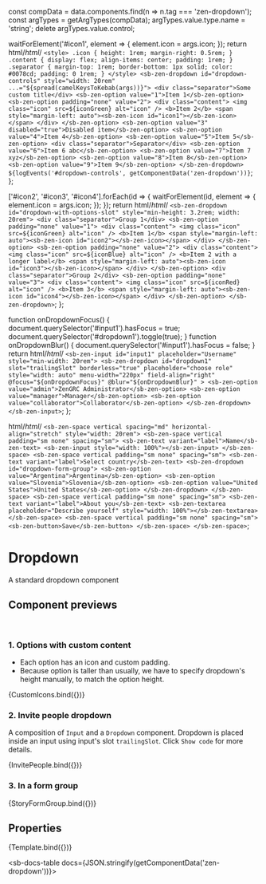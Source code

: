 

const compData = data.components.find(n => n.tag === 'zen-dropdown');
const argTypes = getArgTypes(compData);
argTypes.value.type.name = 'string';
delete argTypes.value.control;

<Meta title="Forms/Dropdown/Dropdown" component="zen-dropdown" argTypes={argTypes} />

  waitForElement('#icon1', element => {
    element.icon = args.icon;
  });
  return html/*html*/ `
    <style>
      .icon {
        height: 1rem;
        margin-right: 0.5rem;
      }
      .content {
        display: flex;
        align-items: center;
        padding: 1rem;
      }
      .separator {
        margin-top: 1rem;
        border-bottom: 1px solid;
        color: #0078cd;
        padding: 0 1rem;
      }
    </style>
    <sb-zen-dropdown id="dropdown-controls" style="width: 20rem" ...="${spread(camelKeysToKebab(args))}">
      <div class="separator">Some custom title</div>
      <sb-zen-option value="1">Item 1</sb-zen-option>
      <sb-zen-option padding="none" value="2">
        <div class="content">
          <img class="icon" src=${iconGreen} alt="icon" />
          <b>Item 2</b>
          <span style="margin-left: auto"><sb-zen-icon id="icon1"></sb-zen-icon></span>
        </div>
      </sb-zen-option>
      <sb-zen-option value="3" disabled="true">Disabled item</sb-zen-option>
      <sb-zen-option value="4">Item 4</sb-zen-option>
      <sb-zen-option value="5">Item 5</sb-zen-option>
      <div class="separator">Separator</div>
      <sb-zen-option value="6">Item 6 abc</sb-zen-option>
      <sb-zen-option value="7">Item 7 xyz</sb-zen-option>
      <sb-zen-option value="8">Item 8</sb-zen-option>
      <sb-zen-option value="9">Item 9</sb-zen-option>
    </sb-zen-dropdown>
    ${logEvents('#dropdown-controls', getComponentData('zen-dropdown'))}
  `;
};

  ['#icon2', '#icon3', '#icon4'].forEach(id => {
    waitForElement(id, element => {
      element.icon = args.icon;
    });
  });
  return html/*html*/ `
    <sb-zen-dropdown id="dropdown-with-options-slot" style="min-height: 3.2rem; width: 20rem">
      <div class="separator">Group 1</div>
      <sb-zen-option padding="none" value="1">
        <div class="content">
          <img class="icon" src=${iconGreen} alt="icon" />
          <b>Item 1</b>
          <span style="margin-left: auto"><sb-zen-icon id="icon2"></sb-zen-icon></span>
        </div>
      </sb-zen-option>
      <sb-zen-option padding="none" value="2">
        <div class="content">
          <img class="icon" src=${iconBlue} alt="icon" />
          <b>Item 2 with a longer label</b>
          <span style="margin-left: auto"><sb-zen-icon id="icon3"></sb-zen-icon></span>
        </div>
      </sb-zen-option>
      <div class="separator">Group 2</div>
      <sb-zen-option padding="none" value="3">
        <div class="content">
          <img class="icon" src=${iconRed} alt="icon" />
          <b>Item 3</b>
          <span style="margin-left: auto"><sb-zen-icon id="icon4"></sb-zen-icon></span>
        </div>
      </sb-zen-option>
    </sb-zen-dropdown>
  `;
};

  function onDropdownFocus() {
    document.querySelector('#input1').hasFocus = true;
    document.querySelector('#dropdown1').toggle(true);
  }
  function onDropdownBlur() {
    document.querySelector('#input1').hasFocus = false;
  }
  return html/*html*/ `<sb-zen-input id="input1" placeholder="Username" style="min-width: 20rem">
    <sb-zen-dropdown
      id="dropdown1"
      slot="trailingSlot"
      borderless="true"
      placeholder="choose role"
      style="width: auto"
      menu-width="220px"
      field-align="right"
      @focus="${onDropdownFocus}"
      @blur="${onDropdownBlur}"
    >
      <sb-zen-option value="admin">ZenGRC Administrator</sb-zen-option>
      <sb-zen-option value="manager">Manager</sb-zen-option>
      <sb-zen-option value="collaborator">Collaborator</sb-zen-option>
    </sb-zen-dropdown>
  </sb-zen-input>`;
};

  html/*html*/ `
    <sb-zen-space vertical spacing="md" horizontal-align="stretch" style="width: 20rem">
      <sb-zen-space vertical padding="sm none" spacing="sm">
        <sb-zen-text variant="label">Name</sb-zen-text>
        <sb-zen-input style="width: 100%"></sb-zen-input>
      </sb-zen-space>
      <sb-zen-space vertical padding="sm none" spacing="sm">
        <sb-zen-text variant="label">Select country</sb-zen-text>
        <sb-zen-dropdown id="dropdown-form-group">
          <sb-zen-option value="Argentina">Argentina</sb-zen-option>
          <sb-zen-option value="Slovenia">Slovenia</sb-zen-option>
          <sb-zen-option value="United States">United States</sb-zen-option>
        </sb-zen-dropdown>
      </sb-zen-space>
      <sb-zen-space vertical padding="sm none" spacing="sm">
        <sb-zen-text variant="label">About you</sb-zen-text>
        <sb-zen-textarea placeholder="Describe yourself" style="width: 100%"></sb-zen-textarea>
      </sb-zen-space>
      <sb-zen-space vertical padding="sm none" spacing="sm">
        <sb-zen-button>Save</sb-zen-button>
      </sb-zen-space>
    </sb-zen-space>
  `;

# Dropdown

A standard dropdown component

## Component previews

<br />

### 1. Options with custom content

- Each option has an icon and custom padding.
- Because option is taller than usually, we have to specify dropdown's height manually, to match the option height.

<Canvas>
  <Story name="button">{CustomIcons.bind({})}</Story>
</Canvas>

### 2. Invite people dropdown

A composition of `Input` and a `Dropdown` component. Dropdown is placed inside an input using input's slot `trailingSlot`.
Click `Show code` for more details.

<Canvas>
  <Story name="InvitePeople">{InvitePeople.bind({})}</Story>
</Canvas>

### 3. In a form group

<Canvas>
  <Story name="StoryFormGroup">{StoryFormGroup.bind({})}</Story>
</Canvas>

## Properties

<Canvas>
  <Story
    name="default"
    args={{
      ...getDefaultArgs(argTypes),
      value: '2',
      icon: faCheck,
    }}
  >
    {Template.bind({})}
  </Story>
</Canvas>

<ArgsTable story="default" />

<sb-docs-table docs={JSON.stringify(getComponentData('zen-dropdown'))}></sb-docs-table>
